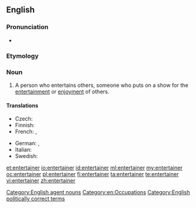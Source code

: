 ==English==

===Pronunciation===
* {{rhymes|eɪnə(r)}}

===Etymology===
{{suffix|entertain|er}}

===Noun===
{{wikipedia}}
{{en-noun}}

# A person who entertains others, someone who puts on a show for the [[entertainment]] or [[enjoyment]] of others.

====Translations====
{{trans-top|person who entertains}}
* Czech: {{t-|cs|bavič|m}}
* Finnish: {{t-|fi|viihdyttäjä}}
* French: {{t+|fr|amuseur|m}}, {{t+|fr|divertisseur|m}}
{{trans-mid}}
* German: {{t-|de|Unterhalter|m}}, {{t-|de|Entertainer|m}}
* Italian: {{t|it|intrattenitore}}
* Swedish: {{t-|sv|underhållare|c}}
{{trans-bottom}}

[[Category:English agent nouns]]
[[Category:en:Occupations]]
[[Category:English politically correct terms]]

[[et:entertainer]]
[[io:entertainer]]
[[id:entertainer]]
[[ml:entertainer]]
[[my:entertainer]]
[[oc:entertainer]]
[[pl:entertainer]]
[[fi:entertainer]]
[[ta:entertainer]]
[[te:entertainer]]
[[vi:entertainer]]
[[zh:entertainer]]